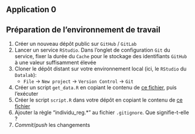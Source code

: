 ## Application 0 {.smaller}

:::{.callout-tip collapse="true" icon=false}
## Préparation de l'environnement de travail

::: {.nonincremental}
1. Créer un nouveau dépôt public sur `GitHub` / `GitLab`
2. Lancer un service `RStudio`. Dans l'onglet de configuration `Git` du service, fixer la durée du `Cache` pour le stockage des identifiants `GitHub` à une valeur suffisamment élevée
3. Cloner le dépôt distant sur votre environnement local (ici, le `RStudio` du `Datalab`):
    + `File` → `New project` → `Version Control` → `Git`
4. Créer un script `get_data.R` en copiant le contenu de [ce fichier](https://raw.githubusercontent.com/InseeFrLab/formation-bonnes-pratiques-git-R/main/R/get_data.R), puis l'exécuter
5. Créer le script `script.R` dans votre dépôt en copiant le contenu de [ce fichier](https://raw.githubusercontent.com/InseeFrLab/formation-bonnes-pratiques-git-R/main/R/script.R)
6. Ajouter la règle "individu_reg.*" au fichier `.gitignore`. Que signifie-t-elle ?
7. *Commit*/*push* les changements
:::

:::
